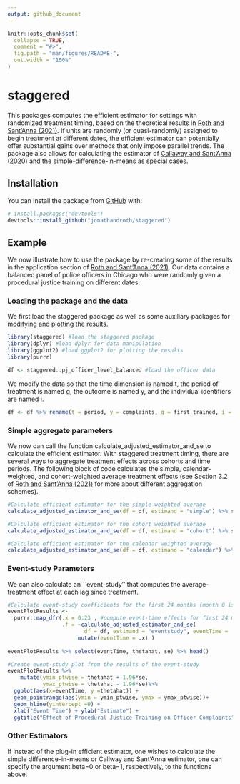 ```yaml
---
output: github_document
---
```


<!-- README.md is generated from README.Rmd. Please edit that file -->
```r
knitr::opts_chunk$set(
  collapse = TRUE,
  comment = "#>",
  fig.path = "man/figures/README-",
  out.width = "100%"
)
```

# staggered

<!-- badges: start -->
<!-- badges: end -->

This packages computes the efficient estimator for settings with randomized treatment timing, based on the theoretical results in [Roth and Sant'Anna (2021)](https://arxiv.org/pdf/2102.01291.pdf). If units are randomly (or quasi-randomly) assigned to begin treatment at different dates, the efficient estimator can potentially offer substantial gains over methods that only impose parallel trends. The package also allows for calculating the estimator of [Callaway and Sant'Anna (2020)](https://www.sciencedirect.com/science/article/pii/S0304407620303948?dgcid=author) and the simple-difference-in-means as special cases.

## Installation

You can install the package from [GitHub](https://github.com/) with:

``` r
# install.packages("devtools")
devtools::install_github("jonathandroth/staggered")
```
## Example

We now illustrate how to use the package by re-creating some of the results in the application section of [Roth and Sant'Anna (2021)](https://arxiv.org/pdf/2102.01291.pdf). Our data contains a balanced panel of police officers in Chicago who were randomly given a procedural justice training on different dates.

### Loading the package and the data

We first load the staggered package as well as some auxiliary packages for modifying and plotting the results.

```r
library(staggered) #load the staggered package
library(dplyr) #load dplyr for data manipulation
library(ggplot2) #load ggplot2 for plotting the results
library(purrr)

df <- staggered::pj_officer_level_balanced #load the officer data
```

We modify the data so that the time dimension is named t, the period of treatment is named g, the outcome is named y, and the individual identifiers are named i.

```r
df <- df %>% rename(t = period, y = complaints, g = first_trained, i = uid)
```

### Simple aggregate parameters
We now can call the function calculate_adjusted_estimator_and_se to calculate the efficient estimator. With staggered treatment timing, there are several ways to aggregate treatment effects across cohorts and time periods. The following block of code calculates the simple, calendar-weighted, and cohort-weighted average treatment effects (see Section 3.2 of [Roth and Sant'Anna (2021)](https://arxiv.org/pdf/2102.01291.pdf) for more about different aggregation schemes).


```r
#Calculate efficient estimator for the simple weighted average
calculate_adjusted_estimator_and_se(df = df, estimand = "simple") %>% select(thetahat, se)
```

```r
#Calculate efficient estimator for the cohort weighted average
calculate_adjusted_estimator_and_se(df = df, estimand = "cohort") %>% select(thetahat, se)
```

```r
#Calculate efficient estimator for the calendar weighted average
calculate_adjusted_estimator_and_se(df = df, estimand = "calendar") %>% select(thetahat, se)
```


### Event-study Parameters
We can also calculate an ``event-study'' that computes the average-treatment effect at each lag since treatment.

```r
#Calculate event-study coefficients for the first 24 months (month 0 is instantaneous effect)
eventPlotResults <- 
  purrr::map_dfr(.x = 0:23 , #compute event-time effects for first 24 months 
                 .f = ~calculate_adjusted_estimator_and_se(
                        df = df, estimand = "eventstudy", eventTime = .x) %>% 
                      mutate(eventTime = .x) )
                   
eventPlotResults %>% select(eventTime, thetahat, se) %>% head()
```
```r
#Create event-study plot from the results of the event-study
eventPlotResults %>% 
    mutate(ymin_ptwise = thetahat + 1.96*se,
           ymax_ptwise = thetahat - 1.96*se)%>%
  ggplot(aes(x=eventTime, y =thetahat)) +
  geom_pointrange(aes(ymin = ymin_ptwise, ymax = ymax_ptwise))+ 
  geom_hline(yintercept =0) +
  xlab("Event Time") + ylab("Estimate") +
  ggtitle("Effect of Procedural Justice Training on Officer Complaints")
```

### Other Estimators

If instead of the plug-in efficient estimator, one wishes to calculate the simple difference-in-means or Callway and Sant'Anna estimator, one can specify the argument beta=0 or beta=1, respectively, to the functions above.
